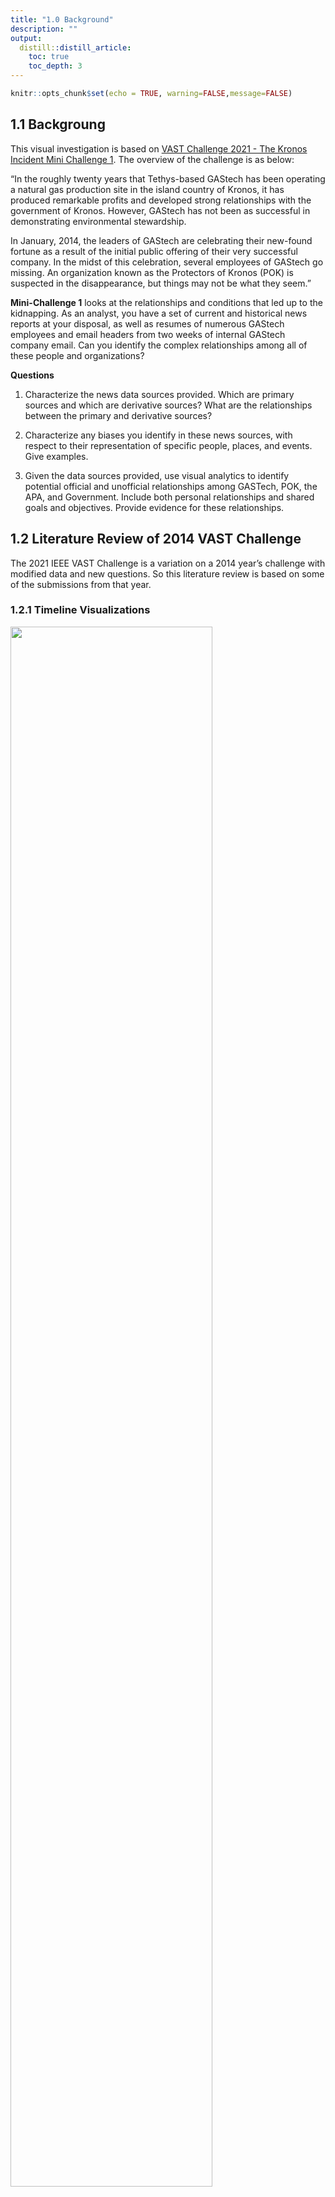 ```yaml
---
title: "1.0 Background"
description: ""
output:
  distill::distill_article:
    toc: true
    toc_depth: 3
---
```


```r
knitr::opts_chunk$set(echo = TRUE, warning=FALSE,message=FALSE)
```


## 1.1 Backgroung

This visual investigation is based on [VAST Challenge 2021 - The Kronos Incident Mini Challenge 1](https://vast-challenge.github.io/2021/MC1.html). The overview of the challenge is as below:

"In the roughly twenty years that Tethys-based GAStech has been operating a natural gas production site in the island country of Kronos, it has produced remarkable profits and developed strong relationships with the government of Kronos. However, GAStech has not been as successful in demonstrating environmental stewardship.

In January, 2014, the leaders of GAStech are celebrating their new-found fortune as a result of the initial public offering of their very successful company. In the midst of this celebration, several employees of GAStech go missing. An organization known as the Protectors of Kronos (POK) is suspected in the disappearance, but things may not be what they seem."

**Mini-Challenge 1** looks at the relationships and conditions that led up to the kidnapping. As an analyst, you have a set of current and historical news reports at your disposal, as well as resumes of numerous GAStech employees and email headers from two weeks of internal GAStech company email. Can you identify the complex relationships among all of these people and organizations?

**Questions**

1) Characterize the news data sources provided. Which are primary sources and which are derivative sources? What are the relationships between the primary and derivative sources?

2) Characterize any biases you identify in these news sources, with respect to their representation of specific people, places, and events. Give examples.

3) Given the data sources provided, use visual analytics to identify potential official and unofficial relationships among GASTech, POK, the APA, and Government. Include both personal relationships and shared goals and objectives. Provide evidence for these relationships.

## 1.2 Literature Review of 2014 VAST Challenge

The 2021 IEEE VAST Challenge is a variation on a 2014 year’s challenge with modified data and new questions. So this literature review is based on some of the submissions from that year.

### 1.2.1 Timeline Visualizations

![](img/lit-timeline.JPG){width=80%}

From the images above, the timeline in [figure 'a'](http://visualdata.wustl.edu/varepository/VAST%20Challenge%202014/challenges/MC1%20-%20Disappearance%20at%20GASTech/entries/Peking%20University/) consists of too much text and appears to be very cluttered. When any graph is built, one must work on showing what is required and what is not. Putting in the whole text for every event makes it difficult for the user to identify the important aspects and also it is not very readable. The graph also seems a little inconsistent as a few of the vertical lines are dotted and some are not. There should have been a legend to show the differences.

Coming to timeline shown in [figure 'b'](http://visualdata.wustl.edu/varepository/VAST%20Challenge%202014/challenges/MC1%20-%20Disappearance%20at%20GASTech/entries/Tianjin%20University%20-%20Cai/), even thought the plot is not cluttered, the circled numbers of events not being attached to the vertical lines makes it difficult to understand at what time instance the event falls under.

### 1.2.2 Text Visualization

![](img/lit-articles.JPG){width=90%}

In the [figure](http://visualdata.wustl.edu/varepository/VAST%20Challenge%202014/challenges/MC1%20-%20Disappearance%20at%20GASTech/entries/Peking%20University/) above ,users are provided with text across various articles to compare. This makes it very difficult for a user to interpret the main aspects across all the articles. Instead of showcasing the whole text in the articles, the user could have been provided an option to select the articles he wants to compare and the visualization of these articles can be in the form of wordcloud which makes it more easy to look at the most important terms used.

Also if there are more articles to be included to the dataset, then the number of articles shown to the user would also increase making it all the more cluttered then it already is. Therefore, giving the option to the user to select the articles he wants to view and compare with would be a more ideal solution.

### 1.2.3 How Much is Too Much

![](img/lit-toomuch.JPG){width=90%}

[Screen shot 'a'](http://visualdata.wustl.edu/varepository/VAST%20Challenge%202014/challenges/MC1%20-%20Disappearance%20at%20GASTech/entries/Tianjin%20University%20-%20Gao/) of a visualization dashboard shown above consists of 3 different plots that contain too much of data making it difficult to view the wordings. When showcasing multiple plots in one page, it is better to use a subset of the data to visualize because by doing so, the amount of data to visualize would decrease and this makes the plots more readable. One way in which this approach can be achieved by clustering the data and then provide the use an option to select the cluster he wants to visualize.

The same applies for the second [figure 'b'](http://visualdata.wustl.edu/varepository/VAST%20Challenge%202014/challenges/MC1%20-%20Disappearance%20at%20GASTech/entries/Peking%20University/). Here, the user is given an option to select a user from a dropdow. However, the comparisons performed with the selected user are too many and the plot appears to be very cluttered making it difficult to read the wordings. Similar to what was suggested earlier, considering clustering the data will help reduce the clutter.


### 1.2.4 Network Graph

![](img/lit-graph.JPG){width=90%}

The network [graph](http://visualdata.wustl.edu/varepository/VAST%20Challenge%202014/challenges/MC1%20-%20Disappearance%20at%20GASTech/entries/Peking%20University/) above, consists of many nodes and due to the overlap of the node names with the edges, some of the text is difficult to read. An alternat approact would e to divide the network graph into sub graphs. When the graph is divided, it makes the graphs less dense and also enhances the redability.